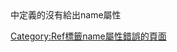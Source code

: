<code><references></code>中定義的<code><ref></code>沒有給出name屬性
[[Category:Ref標籤name屬性錯誤的頁面‎|Category:Ref標籤name屬性錯誤的頁面‎]]